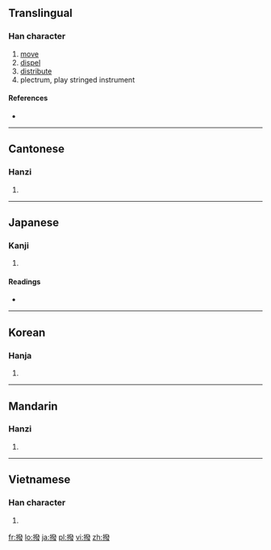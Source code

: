 {{also|拨}}
==Translingual==

===Han character===
{{Han char|rn=64|rad=手|as=12|sn=15|four=5204<sub>7</sub>|canj=手弓人水 (QNOE)}}

# [[move]]
# [[dispel]]
# [[distribute]]
# plectrum, play stringed instrument

====References====
* {{Han ref|kx=0455.110|dkj=12727|dj=0804.170|hdz=31964.060|uh=64A5|ud=25765|bh=BCB7|bd=48311}}

----

==Cantonese==

===Hanzi===
{{yue-hanzi|jyut=|y=but6|sim=拨}}

# {{defn|lang=yue|sort=手12}}

----

==Japanese==

===Kanji===
{{ja-kanji|grade=|rs=手12}}

# {{defn|lang=ja|sort=手12}}

====Readings====
* {{ja-readings|on=[[はつ]] (hatsu), [[ばち]] (bachi)|kun=[[はねる]] (haneru), [[おさめる]] (osameru)}}

----

==Korean==

===Hanja===
{{ko-hanja|hangeul=발|eumhun=|rv=bal|mr=pal|y=pal}}

# {{defn|lang=ko|sort=手12}}

----

==Mandarin==

===Hanzi===
{{cmn-hanzi|sim=拨|pin=[[bō]] ([[bo1]])|wg=po<sup>1</sup>}}

# {{defn|lang=cmn|sort=手12}}

----

==Vietnamese==

===Han character===
{{vi-hantu|[[bát]], [[phết]], [[phiết]]|rs=手12}}

# {{defn|lang=vi|sort=手12}}

[[fr:撥]]
[[lo:撥]]
[[ja:撥]]
[[pl:撥]]
[[vi:撥]]
[[zh:撥]]